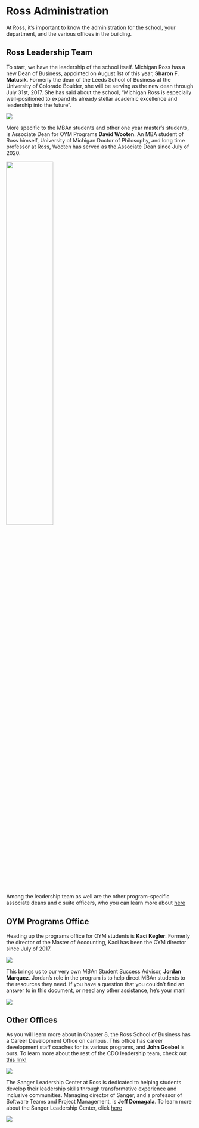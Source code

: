 

# Ross Administration

At Ross, it’s important to know the administration for the school, your department, and the various offices in the building. 

## Ross Leadership Team

To start, we have the leadership of the school itself. Michigan Ross has a new Dean of Business, appointed on August 1st of this year, **Sharon F. Matusik**. Formerly the dean of the Leeds School of Business at the University of Colorado Boulder, she will be serving as the new dean through July 31st, 2017. She has said about the school, “Michigan Ross is especially well-positioned to expand its already stellar academic excellence and leadership into the future”. 


![](https://michiganross.umich.edu/sites/default/files/images/media/sharon-f-matusik.jpeg)


More specific to the MBAn students and other one year master’s students, is Associate Dean for OYM Programs **David Wooten**. An MBA student of Ross himself, University of Michigan Doctor of Philosophy, and long time professor at Ross, Wooten has served as the Associate Dean since July of 2020.

![](https://michiganross.umich.edu/sites/default/files/images/media/wootendavid2.jpg){width=50%}

Among the leadership team as well are the other program-specific associate deans and c suite officers, who you can learn more about [here](https://michiganross.umich.edu/about/leadership)

## OYM Programs Office

Heading up the programs office for OYM students is **Kaci Kegler**. Formerly the director of the Master of Accounting, Kaci has been the OYM director since July of 2017. 

![](https://media-exp1.licdn.com/dms/image/C5603AQFb9_Z-jj6ubw/profile-displayphoto-shrink_200_200/0/1516638113334?e=1665619200&v=beta&t=iB-12-ZBkQJSMp2vM0ikPXAuU0D6bxLGLKuz-2yiqm0)

This brings us to our very own MBAn Student Success Advisor, **Jordan Marquez**. Jordan’s role in the program is to help direct MBAn students to the resources they need. If you have a question that you couldn’t find an answer to in this document, or need any other assistance, he’s your man!

![](https://media-exp1.licdn.com/dms/image/C4E03AQGmKeqvlBwxkQ/profile-displayphoto-shrink_200_200/0/1646162409360?e=1665619200&v=beta&t=U3CSPvJ_Q47et9CQ2yUwOWz8KQvOLDWB64XxfTq9xoI)

## Other Offices

As you will learn more about in Chapter 8, the Ross School of Business has a Career Development Office on campus. This office has career development staff coaches for its various programs, and **John Goebel** is ours. To learn more about the rest of the CDO leadership team, check out [this link!](https://sites.google.com/umich.edu/cdo-specialtymasters/about-us?authuser=0)

![](https://media-exp1.licdn.com/dms/image/C4E03AQH-QCWvIWeSYQ/profile-displayphoto-shrink_200_200/0/1575646050046?e=1665619200&v=beta&t=hozFCnq8JnplVnA_CCMC98zFG0A2s-NWdn98bDMvgE0)

The Sanger Leadership Center at Ross is dedicated to helping students develop their leadership skills through transformative experience and inclusive communities. Managing director of Sanger, and a professor of Software Teams and Project Management, is **Jeff Domagala**. To learn more about the Sanger Leadership Center, click [here](https://sanger.umich.edu/meet-the-team/)

![](https://sanger.umich.edu/wp-content/uploads/2019/07/Jeff2019.jpg)
